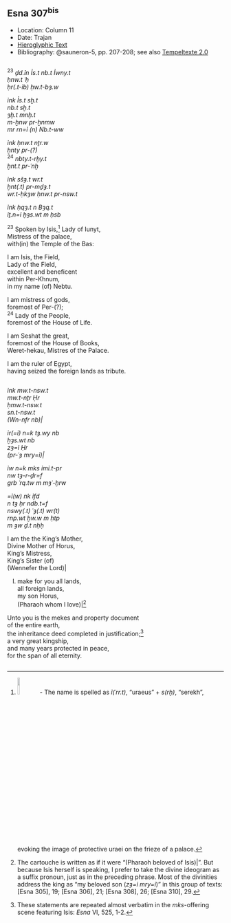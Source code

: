 ## Esna 307^bis^ {-}  
  
<style>  
  
  .col2 {  
    columns: 2 320px;         /* number of columns and width in pixels*/  
    -webkit-columns: 2 320px; /* chrome, safari */  
    -moz-columns: 2 320px;    /* firefox */  
    -webkit-column-break-inside: avoid;  
    -page-break-inside: avoid;  
    -break-inside: avoid;  
  }  
  
</style>  

- Location: Column 11
- Date: Trajan 
- [Hieroglyphic Text](https://www.ifao.egnet.net/uploads/publications/enligne/Temples-Esna003.pdf#page=268){target="_blank"}
- Bibliography: @sauneron-5, pp. 207-208; see also [Tempeltexte 2.0](http://www.tempeltexte.uni-tuebingen.de/portal/#/text-detail/1166){target="_blank"}

<div class="col2">  

^23^ *ḏd.ỉn Ỉs.t nb.t Ỉwny.t*  
*ḥnw.t ʿḥ *  
*ḥr(.t-ỉb) ḥw.t-bȝ.w*  
   
*ỉnk Ỉs.t sḫ.t*  
*nb.t sḫ.t*  
*ȝḫ.t mnḫ.t*  
*m-ẖnw pr-ẖnmw*  
*mr rn=ỉ (n) Nb.t-ww*  
   
*ỉnk ḥnw.t nṯr.w*  
*ḫnty pr-(?) *  
^24^ *nbty.t-rḫy.t*  
*ḫnt.t pr-ʿnḫ*  
   
*ỉnk sšȝ.t wr.t *  
*ḫnt(.t) pr-mḏȝ.t*  
*wr.t-ḥkȝw ḥnw.t pr-nsw.t*  
   
*ỉnk ḥqȝ.t n Bȝq.t*  
*ỉṯ.n=ỉ ḫȝs.wt m ḥsb*  
   
^23^ Spoken by Isis,[^fn-307b-1] Lady of Iunyt,  
Mistress of the palace,  
with(in) the Temple of the Bas:  
  
I am Isis, the Field,  
Lady of the Field,  
excellent and beneficent  
within Per-Khnum,  
in my name (of) Nebtu.   
  
I am mistress of gods,  
foremost of Per-(?);  
^24^ Lady of the People,  
foremost of the House of Life.  
  
I am Seshat the great,   
foremost of the House of Books,  
Weret-hekau, Mistres of the Palace.   
  
I am the ruler of Egypt,  
having seized the foreign lands as tribute.

</div>

[^fn-307b-1]: ![](./images/307bis_23_1.png){width=10%} - The name is spelled as *ỉ(ʿrr.t)*, "uraeus" + *s(rḫ)*, "serekh", evoking the image of protective uraei on the frieze of a palace.

<div class="col2">

*ỉnk mw.t-nsw.t*  
*mw.t-nṯr Ḥr*  
*ḥmw.t-nsw.t*  
*sn.t-nsw.t*  
*(Wn-nfr nb)|*  
   
*ỉr(=ỉ) n=k tȝ.wy nb*  
*ḫȝs.wt nb*  
*zȝ=ỉ Ḥr*  
*(pr-ʿȝ mry=ỉ)|*  
   
*ỉw n=k mks ỉmỉ.t-pr*  
*nw tȝ-r-ḏr=f*  
*grb ʿrq.tw m mȝʿ-ḫrw*  
   
*=ỉ(w) nk ỉfd*  
*n tȝ ḥr ndb.t=f*  
*nswy(.t) ʿȝ(.t) wr(t) *  
*rnp.wt ḫw.w m ḥtp*  
*m ȝw ḏ.t nḥḥ*  
    
I am the the King's Mother,  
Divine Mother of Horus,  
King's Mistress,  
King's Sister (of)  
(Wennefer the Lord)|    
  
(I) make for you all lands,  
all foreign lands,  
my son Horus,  
(Pharaoh whom I love)|[^fn-307b-2]    
  
Unto you is the mekes and property document  
of the entire earth,  
the inheritance deed completed in justification;[^fn-307b-3]   
a very great kingship,  
and many years protected in peace,  
for the span of all eternity.  

</div> 

[^fn-307b-2]: The cartouche is written as if it were "(Pharaoh beloved of Isis)|". But because Isis herself is speaking, I prefer to take the divine ideogram as a suffix pronoun, just as in the preceding phrase. Most of the divinities address the king as "my beloved son (*zȝ=ỉ mry=ỉ*)" in this group of texts: [Esna 305], 19; [Esna 306], 21; [Esna 308], 26; [Esna 310], 29.
[^fn-307b-3]: These statements are repeated almost verbatim in the *mks*-offering scene featuring Isis: *Esna* VI, 525, 1-2.
